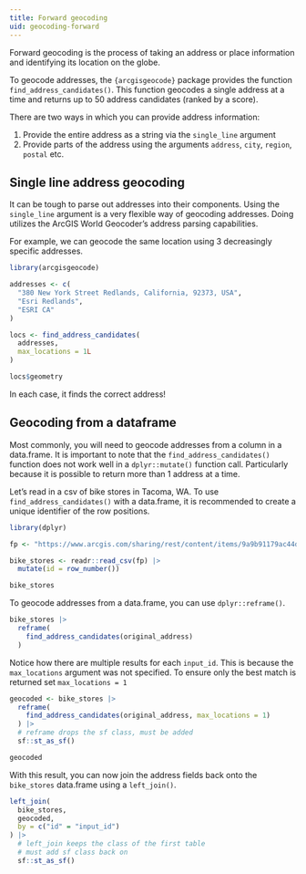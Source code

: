 ```yaml
---
title: Forward geocoding
uid: geocoding-forward
---
```


Forward geocoding is the process of taking an address or place information and identifying its location on the globe. 

To geocode addresses, the `{arcgisgeocode}` package provides the function `find_address_candidates()`. This function geocodes a single address at a time and returns up to 50 address candidates (ranked by a score). 

There are two ways in which you can provide address information: 

1. Provide the entire address as a string via the `single_line` argument
2. Provide parts of the address using the arguments `address`, `city`, `region`, `postal` etc. 

## Single line address geocoding 

It can be tough to parse out addresses into their components. Using the `single_line` argument is a very flexible way of geocoding addresses. Doing utilizes the ArcGIS World Geocoder's address parsing capabilities. 

For example, we can geocode the same location using 3 decreasingly specific addresses.

```r
library(arcgisgeocode)

addresses <- c(
  "380 New York Street Redlands, California, 92373, USA",
  "Esri Redlands",
  "ESRI CA"
)

locs <- find_address_candidates(
  addresses,
  max_locations = 1L
)

locs$geometry
```

In each case, it finds the correct address! 

## Geocoding from a dataframe 

Most commonly, you will need to geocode addresses from a column in a data.frame. It is important to note that the `find_address_candidates()` function does not work well in a `dplyr::mutate()` function call. Particularly because it is possible to return more than 1 address at a time. 

Let's read in a csv of bike stores in Tacoma, WA. To use `find_address_candidates()` with a data.frame, it is recommended to create a unique identifier of the row positions. 

```r
library(dplyr)

fp <- "https://www.arcgis.com/sharing/rest/content/items/9a9b91179ac44db1b689b42017471ae6/data"

bike_stores <- readr::read_csv(fp) |>
  mutate(id = row_number())

bike_stores
```


To geocode addresses from a data.frame, you can use `dplyr::reframe()`. 

```r
bike_stores |>
  reframe(
    find_address_candidates(original_address)
  )
```

Notice how there are multiple results for each `input_id`. This is because the `max_locations` argument was not specified. To ensure only the best match is returned set `max_locations = 1`


```r
geocoded <- bike_stores |>
  reframe(
    find_address_candidates(original_address, max_locations = 1)
  ) |>
  # reframe drops the sf class, must be added
  sf::st_as_sf()

geocoded
```

With this result, you can now join the address fields back onto the `bike_stores` data.frame using a `left_join()`.

```r
left_join(
  bike_stores,
  geocoded,
  by = c("id" = "input_id")
) |>
  # left_join keeps the class of the first table
  # must add sf class back on
  sf::st_as_sf()
```